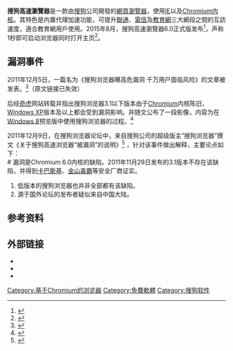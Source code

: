 {{NoteTA|G1=IT}}
{{Infobox Software
| name = 搜狗高速瀏覽器
| logo =
| caption = 
| developer = [[搜狗|搜狗]]
| released = {{Start date and age|2008|12|22}}
| ver layout = stacked
| frequently updated = yes
| operating system = [[Windows_7|Windows 7]]及以上
| engine = [[WebKit|WebKit]]，[[Trident|Trident]]
| language = 簡體中文
| status = 進行中
| genre = [[網頁瀏覽器|網頁瀏覽器]]
| website = {{URL|https://ie.sogou.com}}
| size = 82.23MB
|latest release version = 11.0.1.34700|latest release date = {{release date and age|2022|04|15}}}}
'''搜狗高速瀏覽器'''是一款由[[搜狗|搜狗]]公司開發的[[網頁瀏覽器|網頁瀏覽器]]，使用[[Internet_Explorer|IE]]以及[[Chromium|Chromium]][[内核|内核]]。其特色是内置代理加速功能，可提升[[聯通|聯通]]、[[中國電信|電信]]及[[教育網|教育網]]三大網段之間的互訪速度，適合教育網用戶使用。2015年8月，搜狗高速瀏覽器6.0正式版发布<ref>{{Cite web|url = http://ie.sogou.com/bbs/forum.php?mod=viewthread&tid=2624769&extra=page%3D1|title = 搜狗浏览器6.0正式版更新|accessdate = 2015-08-30|author = |date = 2015-08-25|publisher = |language = zh-cn|archive-date = 2020-02-20|archive-url = https://web.archive.org/web/20200220063237/http://ie.sogou.com/bbs/forum.php?mod=viewthread&tid=2624769&extra=page%3D1|dead-url = no}}</ref>，声称1秒即可启动浏览器同时打开主页<ref>{{Cite web|url = http://it.sohu.com/20150713/n416669437.shtml|title = 加速新定义 搜狗浏览器V6.0秒开来袭|accessdate = 2015-08-30|author = |date = 2015-07-13|publisher = 搜狐科技|language = zh-cn|archive-date = 2016-03-04|archive-url = https://web.archive.org/web/20160304211413/http://it.sohu.com/20150713/n416669437.shtml|dead-url = no}}</ref>。

==漏洞事件==
2011年12月5日，一篇名为《搜狗浏览器曝高危漏洞 千万用户面临风险》的文章被发表。<ref> {{cite web|url=http://www.chinanews.com/it/2011/12-06/3511738.shtml |title=搜狗浏览器曝高危漏洞 千万用户面临风险 |accessdate=2011-12-09 |date=2011-12-06 |deadurl=yes |archiveurl=https://web.archive.org/web/20120109040035/http://www.chinanews.com/it/2011/12-06/3511738.shtml |archivedate=2012-01-09 }}</ref>（原文链接已失效）

后经[[奇虎|奇虎]]网站转载并指出搜狗浏览器3.1以下版本由于[[Chromium|Chromium]]内核陈旧，[[Windows_XP|Windows XP]]版本及以上都会受到漏洞影响。并随文公布了一段影像，内容为在[[Windows_8|Windows 8]]预览版中使用搜狗浏览器的过程。<ref> {{cite web | url = http://bbs.360.cn/3451604/252087974.html | title = 2011第147期 搜狗浏览器曝高危漏洞 千万用户面临风险 | accessdate = 2011-12-09 | date = 2011-12-06 | deadurl = yes | archiveurl = https://web.archive.org/web/20111208022750/http://bbs.360.cn/3451604/252087974.html | archivedate = 2011-12-08 }}</ref>

2011年12月9日，在搜狗浏览器论坛中，来自搜狗公司的超级版主“搜狗浏览器”撰文《关于搜狗高速浏览器“被漏洞”的说明》<ref>{{cite web | url = http://ie.sogou.com/bbs/forum.php?mod=viewthread&tid=513442 | title = 关于搜狗高速浏览器“被漏洞”的说明 | accessdate = 2011-12-09 | archive-date = 2020-09-16 | archive-url = https://web.archive.org/web/20200916054221/http://ie.sogou.com/bbs/forum.php?mod=viewthread&tid=513442 | dead-url = no }}</ref>
，针对该事件做出解释，主要论点如下：<br />
# 漏洞是Chromium 6.0内核的缺陷。2011年11月29日发布的3.1版本不存在该缺陷，并得到[[卡巴斯基|卡巴斯基]]、[[金山毒霸|金山毒霸]]等安全厂商证实。
# 低版本的搜狗浏览器也并非全部都有该缺陷。
# 源于国外论坛的发布者疑似来自中国大陆。

== 参考资料 ==
{{Reflist}}

==外部链接==
*{{official|https://ie.sogou.com}}
*{{sinaweibo|sogoubrowser}}
*{{sinaweibo|sogouopen|搜狗浏览器开放平台}}


{{搜狐}}
{{Web browser}}


[[Category:基于Chromium的浏览器|Category:基于Chromium的浏览器]]
[[Category:免費軟體|Category:免費軟體]]
[[Category:搜狗软件|Category:搜狗软件]]